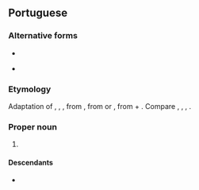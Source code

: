 {{also|luis|Luis}}

==Portuguese==

===Alternative forms===
* {{alter|pt|Luiz}}
* {{l|pt|Luys}} {{qualifier|obsolete}}

===Etymology===
Adaptation of {{der|pt|fro|Louis}}, {{m|fro|Looïs}}, {{m|fro|Luis}}, from {{der|pt|la|Ludovīcus}}, from {{der|pt|goh|*Hlūtwīg}} or {{der|pt|frk|*Hlōdowig}}, from {{der|pt|gem-pro|*hlūdaz||loud, famous}} + {{m|gem-pro|*wīgą||battle}}. Compare {{cog|es|Luis}}, {{cog|en|Louis}}, {{cog|it|Luigi}}, {{cog|de|Ludwig}}.

===Proper noun===
{{pt-proper noun|m}}

# {{given name|male|lang=pt|eq=[[Louis]] and [[Lewis]]}}

====Descendants====
* {{desc|bor=1|en|Luis}}